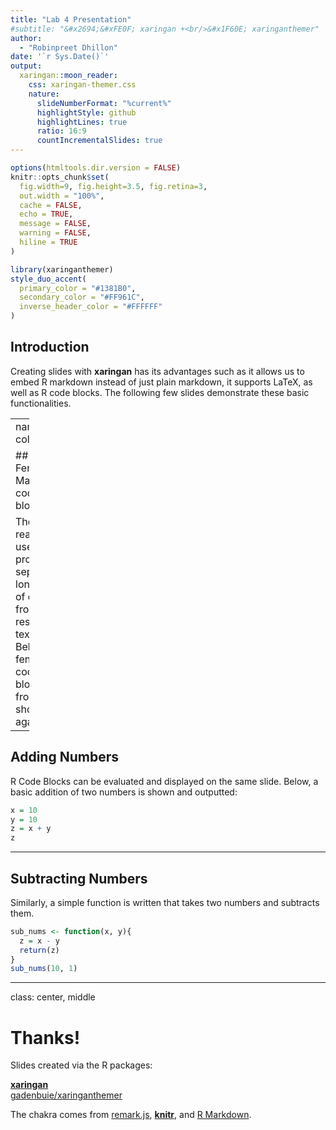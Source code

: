 ```yaml
---
title: "Lab 4 Presentation"
#subtitle: "&#x2694;&#xFE0F; xaringan +<br/>&#x1F60E; xaringanthemer"  
author: 
  - "Robinpreet Dhillon"
date: '`r Sys.Date()`'
output:
  xaringan::moon_reader:
    css: xaringan-themer.css
    nature:
      slideNumberFormat: "%current%"
      highlightStyle: github
      highlightLines: true
      ratio: 16:9
      countIncrementalSlides: true
---
```


```r
options(htmltools.dir.version = FALSE)
knitr::opts_chunk$set(
  fig.width=9, fig.height=3.5, fig.retina=3,
  out.width = "100%",
  cache = FALSE,
  echo = TRUE,
  message = FALSE, 
  warning = FALSE,
  hiline = TRUE
)
```

```r
library(xaringanthemer)
style_duo_accent(
  primary_color = "#1381B0",
  secondary_color = "#FF961C",
  inverse_header_color = "#FFFFFF"
)
```

## Introduction

Creating slides with **xaringan** has its advantages such as it allows us to embed R markdown instead of just plain markdown, it supports LaTeX, as well as R code blocks. The following few slides demonstrate these basic functionalities. 

---
name: colors

## Fenced Markdown code block

These are really useful to provide separate long lines of code from the rest of the text. Below, the fenced code block from Q6 is shown again:
```verbatim
title: "Lab 4 - Introduction to RStudio and R Markdown. Presentations"
output:
  html_document:
    toc: true
editor_options: 
  markdown: 
    wrap: 72
author: "Robinpreet Dhillon"
date: "October 1, 2022"
```
The distinction is immediately visible and allows emphasis on the block.
---

## Adding Numbers

R Code Blocks can be evaluated and displayed on the same slide. Below, a basic addition of two numbers is shown and outputted:

```r
x = 10
y = 10
z = x + y
z
```

---

## Subtracting Numbers

Similarly, a simple function is written that takes two numbers and subtracts them. 

```r
sub_nums <- function(x, y){
  z = x - y
  return(z)
}
sub_nums(10, 1)
```

---
class: center, middle

# Thanks!

Slides created via the R packages:

[**xaringan**](https://github.com/yihui/xaringan)<br>
[gadenbuie/xaringanthemer](https://github.com/gadenbuie/xaringanthemer)

The chakra comes from [remark.js](https://remarkjs.com), [**knitr**](http://yihui.name/knitr), and [R Markdown](https://rmarkdown.rstudio.com).
